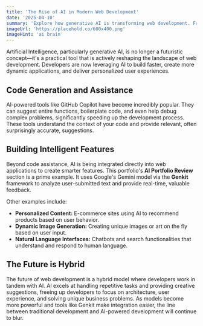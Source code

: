 ```yaml
---
title: 'The Rise of AI in Modern Web Development'
date: '2025-04-10'
summary: 'Explore how generative AI is transforming web development. From code generation to intelligent user experiences, AI is becoming an indispensable tool for developers.'
imageUrl: 'https://placehold.co/600x400.png'
imageHint: 'ai brain'
---
```


Artificial Intelligence, particularly generative AI, is no longer a futuristic concept—it's a practical tool that is actively reshaping the landscape of web development. Developers are now leveraging AI to build faster, create more dynamic applications, and deliver personalized user experiences.

## Code Generation and Assistance

AI-powered tools like GitHub Copilot have become incredibly popular. They can suggest entire functions, boilerplate code, and even help debug complex problems, significantly speeding up the development process. These tools understand the context of your code and provide relevant, often surprisingly accurate, suggestions.

## Building Intelligent Features

Beyond code assistance, AI is being integrated directly into web applications to create smarter features. This portfolio's **AI Portfolio Review** section is a prime example. It uses Google's Gemini model via the **Genkit** framework to analyze user-submitted text and provide real-time, valuable feedback.

Other examples include:
- **Personalized Content:** E-commerce sites using AI to recommend products based on user behavior.
- **Dynamic Image Generation:** Creating unique images or art on the fly based on user input.
- **Natural Language Interfaces:** Chatbots and search functionalities that understand and respond to human language.

## The Future is Hybrid

The future of web development is a hybrid model where developers work in tandem with AI. AI excels at handling repetitive tasks and providing creative suggestions, freeing up developers to focus on architecture, user experience, and solving unique business problems. As models become more powerful and tools like Genkit make integration easier, the line between traditional development and AI-powered development will continue to blur.
